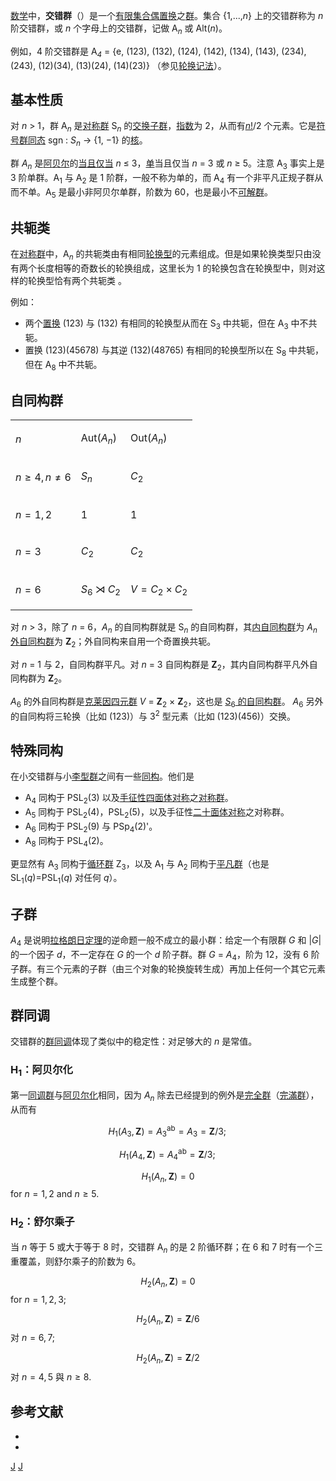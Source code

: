 {{NoteTA|G1=Math}}
{{Groups}}
[[数学|数学]]中，'''交错群'''（{{lang|en|alternating group}}）是一个[[有限集合|有限集合]][[偶置换|偶置换]]之[[群|群]]。集合 {1,...,''n''} 上的交错群称为 ''n'' 阶交错群，或 ''n'' 个字母上的交错群，记做 A<sub>''n''</sub> 或 Alt(''n'')。

例如，4 阶交错群是 A<sub>''4''</sub> = {e, (123), (132), (124), (142), (134), (143), (234), (243), (12)(34), (13)(24), (14)(23)} （参见[[置換|轮换记法]]）。

== 基本性质 ==

对 ''n'' > 1，群 A<sub>''n''</sub> 是[[对称群|对称群]] S<sub>''n''</sub> 的[[交换子群|交换子群]]，[[子群的指数|指数]]为 2，从而有[[阶乘|''n''!]]/2 个元素。它是[[置换的奇偶性|符号]][[群同态|群同态]] sgn : ''S''<sub>''n''</sub> → {1, −1} 的[[核_(代数)|核]]。

群 ''A''<sub>''n''</sub> 是[[阿贝尔群|阿贝尔]]的[[当且仅当|当且仅当]] ''n'' ≤ 3，[[单群|单]]当且仅当 ''n'' = 3 或 ''n''  ≥ 5。注意 A<sub>3</sub> 事实上是 3 阶单群。A<sub>1</sub> 与 A<sub>2</sub> 是 1 阶群，一般不称为单的，而 A<sub>4</sub> 有一个非平凡正规子群从而不单。A<sub>5</sub> 是最小非阿贝尔单群，阶数为 60，也是最小不[[可解群|可解群]]。

== 共轭类 ==
在[[对称群|对称群]]中，A<sub>''n''</sub> 的共轭类由有相同[[轮换分解|轮换型]]的元素组成。但是如果轮换类型只由没有两个长度相等的奇数长的轮换组成，这里长为 1 的轮换包含在轮换型中，则对这样的轮换型恰有两个共轭类 {{harv|Scott|1987|loc=§11.1, p299}}。

例如：
* 两个[[置换|置换]] (123) 与 (132) 有相同的轮换型从而在 S<sub>3</sub> 中共轭，但在 A<sub>3</sub> 中不共轭。
* 置换 (123)(45678) 与其逆 (132)(48765) 有相同的轮换型所以在 S<sub>8</sub> 中共轭，但在 A<sub>8</sub> 中不共轭。

== 自同构群 ==
{{details|对称群和交错群的自同构}}
{| align="right" cellspacing="2"
|----- bgcolor="#A0E0A0"
| <math>n</math>
| <math>\mbox{Aut}(A_n)</math>
| <math>\mbox{Out}(A_n)</math>
|-----
| <math>n\geq 4, n\neq 6</math>
| <math>S_n\,</math>
| <math>C_2\,</math>
|-----
| <math>n=1,2\,</math>
| <math>1\,</math>
| <math>1\,</math>
|-----
| <math>n=3\,</math>
| <math>C_2\,</math>
| <math>C_2\,</math>
|-----
| <math>n=6\,</math>
| <math>S_6 \rtimes C_2</math>
| <math>V=C_2 \times C_2</math>
|}

对 ''n'' > 3，除了 ''n'' = 6，''A''<sub>''n''</sub> 的自同构群就是 S<sub>''n''</sub> 的自同构群，其[[内自同构群|内自同构群]]为 ''A''<sub>''n''</sub> [[外自同构群|外自同构群]]为 '''Z'''<sub>2</sub>；外自同构来自用一个奇置换共轭。

对 ''n'' = 1 与 2，自同构群平凡。对 ''n'' = 3  自同构群是 '''Z'''<sub>2</sub>，其内自同构群平凡外自同构群为 '''Z'''<sub>2</sub>。

''A''<sub>6</sub> 的外自同构群是[[克莱因四元群|克莱因四元群]] ''V'' = '''Z'''<sub>2</sub> × '''Z'''<sub>2</sub>，这也是 [[对称群#自同构群|''S''<sub>6</sub> 的自同构群]]。 ''A''<sub>6</sub> 另外的自同构将三轮换（比如 (123)）与 3<sup>2</sup> 型元素（比如 (123)(456)）交换。

== 特殊同构 ==
在小交错群与小[[李型群|李型群]]之间有一些[[同构|同构]]。他们是
* A<sub>4</sub> 同构于 PSL<sub>2</sub>(3) 以及[[手征性_(数学)|手征性]][[四面体对称|四面体对称]]之[[对称群|对称群]]。
* A<sub>5</sub> 同构于 PSL<sub>2</sub>(4)，PSL<sub>2</sub>(5)，以及手征性[[二十面体对称|二十面体对称]]之对称群。
* A<sub>6</sub> 同构于 PSL<sub>2</sub>(9) 与 PSp<sub>4</sub>(2)'。
* A<sub>8</sub> 同构于 PSL<sub>4</sub>(2)。

更显然有 A<sub>3</sub> 同构于[[循环群|循环群]] Z<sub>3</sub>，以及 A<sub>1</sub> 与 A<sub>2</sub> 同构于[[平凡群|平凡群]]（也是 SL<sub>1</sub>(''q'')=PSL<sub>1</sub>(''q'') 对任何 ''q''）。
<!-- 这一段有多处错误，参见英文版讨论页。A4 is not perfect, SL(4,2)=PSL(4,2)=A8 is not the Schur cover of A8 --><!--
The associated extensions <math>\operatorname{SL}_n(q) \to \operatorname{PSL}_n(q)</math> are [[universal_perfect_central_extension|universal perfect central extension]]s for <math>A_4,A_5,A_8</math>, by uniqueness of the universal perfect central extension;
for <math>\operatorname{PSL}_2(9) \cong A_6</math>, the associated extension is a perfect central extension, but not universal: there is a 3-fold [[Schur_multiplier|covering group]].
-->
== 子群 ==
''A''<sub>4</sub> 是说明[[拉格朗日定理_(群论)|拉格朗日定理]]的逆命题一般不成立的最小群：给定一个有限群 ''G'' 和 |''G''| 的一个因子 ''d''，不一定存在 ''G'' 的一个 ''d'' 阶子群。群 ''G'' = ''A''<sub>4</sub>，阶为 12，没有 6 阶子群。有三个元素的子群（由三个对象的轮换旋转生成）再加上任何一个其它元素生成整个群。

== 群同调 ==
交错群的[[群同调|群同调]]体现了类似{{tsl|en|stable homotopy theory|稳定同伦理论}}中的稳定性：对足够大的 ''n'' 是常值。

=== H<sub>1</sub>：阿贝尔化 ===
第一[[同调群|同调群]]与[[阿贝尔化|阿贝尔化]]相同，因为 <math>A_n</math> 除去已经提到的例外是[[完全群|完全群]]（[[完滿群|完滿群]]），从而有
:<math>H_1(A_3,\mathbf{Z})=A_3^{\text{ab}} = A_3 = \mathbf{Z}/3;\,</math>
:<math>H_1(A_4,\mathbf{Z})=A_4^{\text{ab}} = \mathbf{Z}/3;\,</math>
:<math>H_1(A_n,\mathbf{Z})=0</math> for <math>n=1,2</math> and <math>n\geq 5.\,</math>

=== H<sub>2</sub>：舒尔乘子 ===

当 ''n'' 等于 5 或大于等于 8 时，交错群 A<sub>''n''</sub> 的{{tsl|en|Schur multiplier|舒尔乘子}}是 2 阶循环群；在 6 和 7 时有一个三重覆盖，则舒尔乘子的阶数为 6。

:<math>H_2(A_n,\mathbf{Z})=0</math> for <math>n = 1,2,3;\,</math>
:<math>H_2(A_n,\mathbf{Z})=\mathbf{Z}/6</math> 对 <math>n = 6,7;\,</math>
:<math>H_2(A_n,\mathbf{Z})=\mathbf{Z}/2</math> 对 <math>n = 4,5</math> 與 <math>n \geq 8.</math>

== 参考文献 ==
*{{Citation | last1=Scott | first1=W.R. | title=Group Theory | publisher=[[Dover_Publications|Dover Publications]] | location=New York | isbn=978-0-486-65377-8 | year=1987 }}
*{{Citation | author=徐明曜| title=有限群导引·上册（第二版） | publisher=科学出版社 | location=北京| isbn=7-03-007119-0 | year=2001}}

[[Category:有限群|J]]
[[Category:置换群|J]]